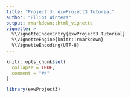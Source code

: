 ```yaml
---
title: "Project 3: exwProject3 Tutorial"
author: "Elliot Winters"
output: rmarkdown::html_vignette
vignette: >
  %\VignetteIndexEntry{exwProject3 Tutorial}
  %\VignetteEngine{knitr::rmarkdown}
  %\VignetteEncoding{UTF-8}
---
```


```r
knitr::opts_chunk$set(
  collapse = TRUE,
  comment = "#>"
)
```

```r
library(exwProject3)
```
